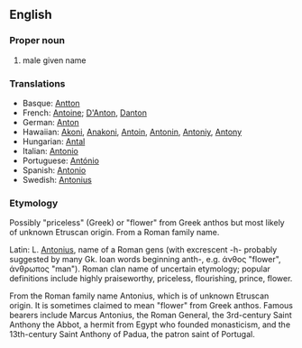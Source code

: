 ==English==
===Proper noun===

# male given name

===Translations===
*Basque: [[Antton]]
*French: [[Antoine]]; [[D'Anton]], [[Danton]]
*German: [[Anton]]
*Hawaiian: [[Akoni]], [[Anakoni]], [[Antoin]], [[Antonin]], [[Antoniy]], [[Antony]]
*Hungarian: [[Antal]]
*Italian: [[Antonio]]
*Portuguese: [[António]]
*Spanish: [[Antonio]]
*Swedish: [[Antonius]]

===Etymology===
Possibly "priceless" (Greek) or "flower" from Greek anthos but most likely of unknown Etruscan origin. From a Roman family name.

Latin: 
L. [[Antonius]], name of a Roman gens (with excrescent -h- probably suggested by many Gk. loan words beginning anth-, e.g. άνθος "flower", άνθρωπος "man").
Roman clan name of uncertain etymology; popular definitions include highly praiseworthy, priceless, flourishing, prince, flower.

From the Roman family name Antonius, which is of unknown Etruscan origin. It is sometimes claimed to mean "flower" from Greek anthos. Famous bearers include Marcus Antonius, the Roman General, the 3rd-century Saint Anthony the Abbot, a hermit from Egypt who founded monasticism, and the 13th-century Saint Anthony of Padua, the patron saint of Portugal.